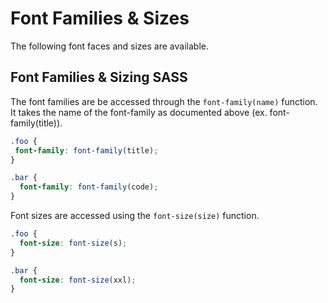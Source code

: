 
<Meta title="Fonts/Font Size Palette" />

# Font Families & Sizes

The following font faces and sizes are available.

<Story name="Font Size Palette">
  <FontFamilies />
</Story>

## Font Families & Sizing SASS

The font families are be accessed through the `font-family(name)` function.
It takes the name of the font-family as documented above (ex. font-family(title)).

```scss
.foo {
 font-family: font-family(title);
}

.bar {
  font-family: font-family(code);
}
```

Font sizes are accessed using the `font-size(size)` function.

```scss
.foo {
  font-size: font-size(s);
}

.bar {
  font-size: font-size(xxl);
}
```

